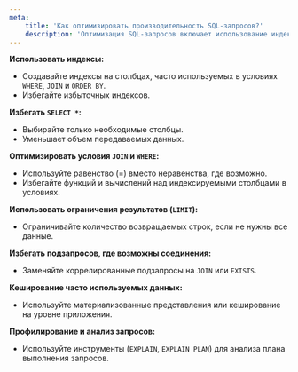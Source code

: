 ```yaml
---
meta:
    title: 'Как оптимизировать производительность SQL-запросов?'
    description: 'Оптимизация SQL-запросов включает использование индексов, избегание SELECT *, оптимизацию JOIN и WHERE, ограничение результатов и анализ плана выполнения запросов.'
---
```


**Использовать индексы:**

-   Создавайте индексы на столбцах, часто используемых в условиях `WHERE`, `JOIN` и `ORDER BY`.
-   Избегайте избыточных индексов.

**Избегать `SELECT *`:**

-   Выбирайте только необходимые столбцы.
-   Уменьшает объем передаваемых данных.

**Оптимизировать условия `JOIN` и `WHERE`:**

-   Используйте равенство (=) вместо неравенства, где возможно.
-   Избегайте функций и вычислений над индексируемыми столбцами в условиях.

**Использовать ограничения результатов (`LIMIT`):**

-   Ограничивайте количество возвращаемых строк, если не нужны все данные.

**Избегать подзапросов, где возможны соединения:**

-   Заменяйте коррелированные подзапросы на `JOIN` или `EXISTS`.

**Кеширование часто используемых данных:**

-   Используйте материализованные представления или кеширование на уровне приложения.

**Профилирование и анализ запросов:**

-   Используйте инструменты (`EXPLAIN`, `EXPLAIN PLAN`) для анализа плана выполнения запросов.
